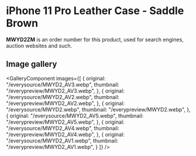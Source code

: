 
# iPhone 11 Pro Leather Case - Saddle Brown

<Callout type='info' emoji='👉🏻'>**MWYD2ZM** is an order number for this product, used for search engines, auction websites and such.</Callout>

## Image gallery

<GalleryComponent
    images={[
      {
        original: "/everysource/MWYD2_AV3.webp",
        thumbnail: "/everypreview/MWYD2_AV3.webp",
      },
      {
        original: "/everysource/MWYD2_AV2.webp",
        thumbnail: "/everypreview/MWYD2_AV2.webp",
      },
      {
        original: "/everysource/MWYD2.webp",
        thumbnail: "/everypreview/MWYD2.webp",
      },
      {
        original: "/everysource/MWYD2_AV5.webp",
        thumbnail: "/everypreview/MWYD2_AV5.webp",
      },
      {
        original: "/everysource/MWYD2_AV4.webp",
        thumbnail: "/everypreview/MWYD2_AV4.webp",
      },
      {
        original: "/everysource/MWYD2_AV1.webp",
        thumbnail: "/everypreview/MWYD2_AV1.webp",
      }
    ]}
  />
